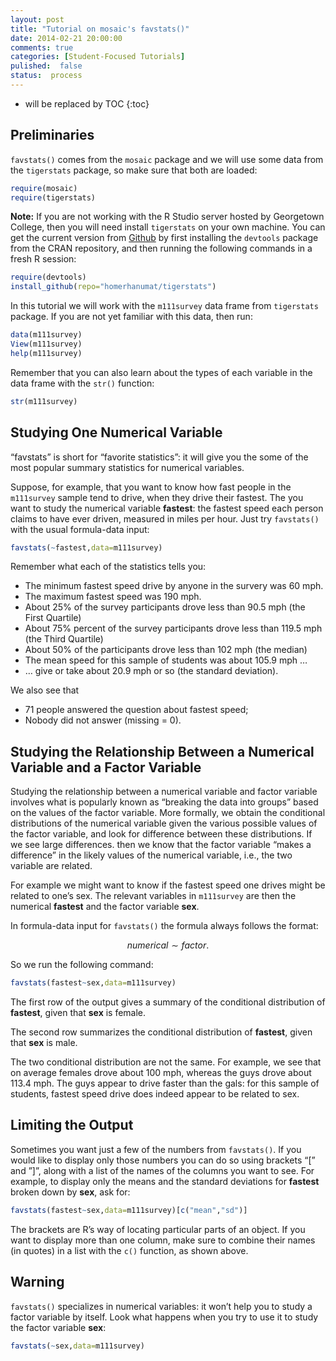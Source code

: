```yaml
---
layout: post
title: "Tutorial on mosaic's favstats()"
date: 2014-02-21 20:00:00
comments: true
categories: [Student-Focused Tutorials]
pulished:  false
status:  process
---
```


* will be replaced by TOC
{:toc}

## Preliminaries

`favstats()` comes from the `mosaic` package and we will use some data from the `tigerstats` package, so make sure that both are loaded:

```r
require(mosaic)
require(tigerstats)
```

**Note:**  If you are not working with the R Studio server hosted by Georgetown College, then you will need install `tigerstats` on your own machine.  You can get the current version from [Github](http://github.com) by first installing the `devtools` package from the CRAN repository, and then running the following commands in a fresh R session:

```r
require(devtools)
install_github(repo="homerhanumat/tigerstats")
```

In this tutorial we will work with the `m111survey` data frame from `tigerstats` package.  If you are not yet familiar with this data, then run:

```r
data(m111survey)
View(m111survey)
help(m111survey)
```

Remember that you can also learn about the types of each variable in the data frame with the `str()` function:

```r
str(m111survey)
```


## Studying One Numerical Variable

"favstats" is short for "favorite statistics":  it will give you the some of the most popular summary statistics for numerical variables.

Suppose, for example, that you want to know how fast people in the `m111survey` sample tend to drive, when they drive their fastest. The you want to study the numerical variable **fastest**:  the fastest speed each person claims to have ever driven, measured in miles per hour.  Just try `favstats()` with the usual formula-data input:

```r
favstats(~fastest,data=m111survey)
```

Remember what each of the statistics tells you:

* The minimum fastest speed drive by anyone in the survery was 60 mph.
* The maximum fastest speed was 190 mph.
* About 25% of the survey participants drove less than 90.5 mph (the First Quartile)
* About 75% percent of the survey participants drove less than 119.5 mph (the Third Quartile)
* About 50% of the participants drove less than 102 mph (the median)
* The mean speed for this sample of students was about 105.9 mph ...
* ... give or take about 20.9 mph or so (the standard deviation).

We also see that

* 71 people answered the question about fastest speed;
* Nobody did not answer (missing = 0).


## Studying the Relationship Between a Numerical Variable and a Factor Variable

Studying the relationship between a numerical variable and factor variable involves what is popularly known as "breaking the data into groups" based on the values of the factor variable.  More formally, we obtain the conditional distributions of the numerical variable given the various possible values of the factor variable, and look for difference between these distributions.  If we see large differences. then we know that the factor variable "makes a difference" in the likely values of the numerical variable, i.e., the two variable are related.

For example we might want to know if the fastest speed one drives might be related to one's sex.  The relevant variables in `m111survey` are then the numerical **fastest** and the factor variable **sex**.

In formula-data input for `favstats()` the formula always follows the format:

$$numerical \sim factor.$$

So we run the following command:

```r
favstats(fastest~sex,data=m111survey)
```

The first row of the output gives a summary of the conditional distribution of **fastest**, given that **sex** is female.

The second row summarizes the conditional distribution of **fastest**, given that **sex** is male.

The two conditional distribution are not the same.  For example, we see that on average females drove about 100 mph, whereas the guys drove about 113.4 mph.  The guys appear to drive faster than the gals:  for this sample of students, fastest speed drive does indeed appear to be related to sex.


## Limiting the Output

Sometimes you want just a few of the numbers from `favstats()`.  If you would like to display only those numbers you can do so using brackets "[" and "]", along with a list of the names of the columns you want to see.  For example, to display only the means and the standard deviations for **fastest** broken down by **sex**, ask for:



```r
favstats(fastest~sex,data=m111survey)[c("mean","sd")]
```

The brackets are R's way of locating particular parts of an object.  If you want to display more than one column, make sure to combine their names (in quotes) in a list with the `c()` function, as shown above.

## Warning

`favstats()` specializes in numerical variables:  it won't help you to study a factor variable by itself.  Look what happens when you try to use it to study the factor variable **sex**:

```r
favstats(~sex,data=m111survey)
```


